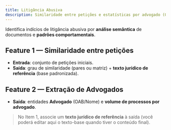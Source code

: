 ```yaml
---
title: Litigância Abusiva
description: Similaridade entre petições e estatísticas por advogado (OAB/Nome).
---
```


Identifica indícios de litigância abusiva por **análise semântica** de documentos e **padrões comportamentais**.

## Feature 1 — Similaridade entre petições
- **Entrada**: conjunto de petições iniciais.
- **Saída**: grau de similaridade (pares ou matriz) + **texto jurídico de referência** (base padronizada).

## Feature 2 — Extração de Advogados
- **Saída**: entidades **Advogado** (OAB/Nome) e **volume de processos por advogado**.

> No Item 1, associe um **texto jurídico de referência** à saída (você poderá editar aqui o texto-base quando tiver o conteúdo final).
